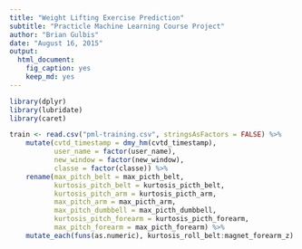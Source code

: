 ```yaml
---
title: "Weight Lifting Exercise Prediction"
subtitle: "Practicle Machine Learning Course Project"
author: "Brian Gulbis"
date: "August 16, 2015"
output: 
  html_document: 
    fig_caption: yes
    keep_md: yes
---
```


```r
library(dplyr)
library(lubridate)
library(caret)
```


```r
train <- read.csv("pml-training.csv", stringsAsFactors = FALSE) %>%
    mutate(cvtd_timestamp = dmy_hm(cvtd_timestamp),
           user_name = factor(user_name),
           new_window = factor(new_window),
           classe = factor(classe)) %>%
    rename(max_pitch_belt = max_picth_belt,
           kurtosis_pitch_belt = kurtosis_picth_belt,
           kurtosis_pitch_arm = kurtosis_picth_arm,
           max_pitch_arm = max_picth_arm,
           max_pitch_dumbbell = max_picth_dumbbell,
           kurtosis_pitch_forearm = kurtosis_picth_forearm,
           max_pitch_forearm = max_picth_forearm) %>%
    mutate_each(funs(as.numeric), kurtosis_roll_belt:magnet_forearm_z)
```

```r

```

